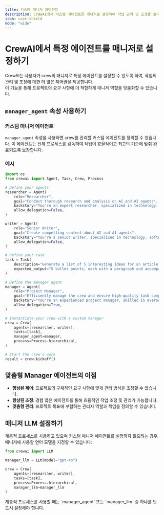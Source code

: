 ```yaml
---
title: 커스텀 매니저 에이전트
description: CrewAI에서 커스텀 에이전트를 매니저로 설정하여 작업 관리 및 조정을 보다 세밀하게 제어하는 방법을 알아보세요.
icon: user-shield
mode: "wide"
---
```


# CrewAI에서 특정 에이전트를 매니저로 설정하기

CrewAI는 사용자가 crew의 매니저로 특정 에이전트를 설정할 수 있도록 하여, 작업의 관리 및 조정에 대한 더 많은 제어권을 제공합니다.  
이 기능을 통해 프로젝트의 요구 사항에 더 적합하게 매니저 역할을 맞춤화할 수 있습니다.

## `manager_agent` 속성 사용하기

### 커스텀 매니저 에이전트

`manager_agent` 속성을 사용하면 crew를 관리할 커스텀 에이전트를 정의할 수 있습니다. 이 에이전트는 전체 프로세스를 감독하여 작업이 효율적이고 최고의 기준에 맞춰 완료되도록 보장합니다.

### 예시

```python Code
import os
from crewai import Agent, Task, Crew, Process

# Define your agents
researcher = Agent(
    role="Researcher",
    goal="Conduct thorough research and analysis on AI and AI agents",
    backstory="You're an expert researcher, specialized in technology, software engineering, AI, and startups. You work as a freelancer and are currently researching for a new client.",
    allow_delegation=False,
)

writer = Agent(
    role="Senior Writer",
    goal="Create compelling content about AI and AI agents",
    backstory="You're a senior writer, specialized in technology, software engineering, AI, and startups. You work as a freelancer and are currently writing content for a new client.",
    allow_delegation=False,
)

# Define your task
task = Task(
    description="Generate a list of 5 interesting ideas for an article, then write one captivating paragraph for each idea that showcases the potential of a full article on this topic. Return the list of ideas with their paragraphs and your notes.",
    expected_output="5 bullet points, each with a paragraph and accompanying notes.",
)

# Define the manager agent
manager = Agent(
    role="Project Manager",
    goal="Efficiently manage the crew and ensure high-quality task completion",
    backstory="You're an experienced project manager, skilled in overseeing complex projects and guiding teams to success. Your role is to coordinate the efforts of the crew members, ensuring that each task is completed on time and to the highest standard.",
    allow_delegation=True,
)

# Instantiate your crew with a custom manager
crew = Crew(
    agents=[researcher, writer],
    tasks=[task],
    manager_agent=manager,
    process=Process.hierarchical,
)

# Start the crew's work
result = crew.kickoff()
```

## 맞춤형 Manager 에이전트의 이점

- **향상된 제어**: 프로젝트의 구체적인 요구 사항에 맞게 관리 방식을 조정할 수 있습니다.
- **향상된 조정**: 경험 많은 에이전트를 통해 효율적인 작업 조정 및 관리가 가능합니다.
- **맞춤형 관리**: 프로젝트 목표에 부합하는 관리자 역할과 책임을 정의할 수 있습니다.

## 매니저 LLM 설정하기

계층적 프로세스를 사용하고 있으며 커스텀 매니저 에이전트를 설정하지 않으려는 경우, 매니저에 사용할 언어 모델을 지정할 수 있습니다:

```python Code
from crewai import LLM

manager_llm = LLM(model="gpt-4o")

crew = Crew(
    agents=[researcher, writer],
    tasks=[task],
    process=Process.hierarchical,
    manager_llm=manager_llm
)
```

<Note>
계층적 프로세스를 사용할 때는 `manager_agent` 또는 `manager_llm` 중 하나를 반드시 설정해야 합니다.
</Note>